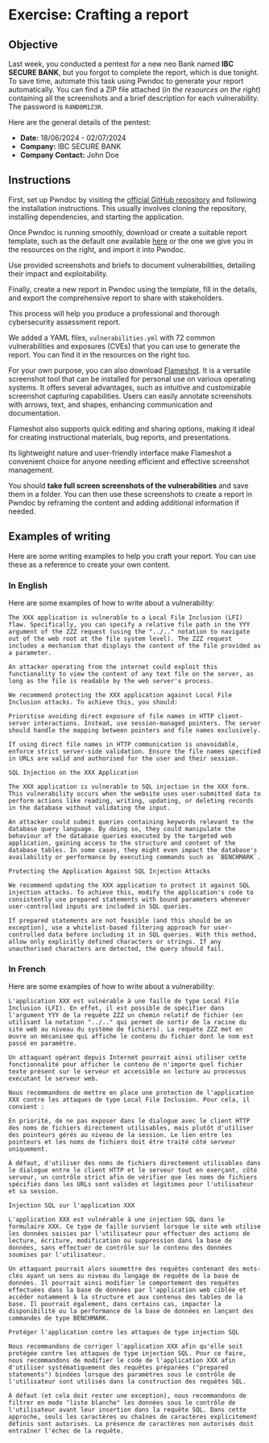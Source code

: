 # Exercise: Crafting a report

## Objective

Last week, you conducted a pentest for a new neo Bank named **IBC SECURE BANK**, but you forgot to complete the report, which is due tonight. To save time, automate this task using Pwndoc to generate your report automatically. You can find a ZIP file attached (_in the resources on the right_) containing all the screenshots and a brief description for each vulnerability. The password is `R4ND0M1Z3R`.

Here are the general details of the pentest:

- **Date:** 18/06/2024 - 02/07/2024
- **Company:** IBC SECURE BANK
- **Company Contact:** John Doe

## Instructions

First, set up Pwndoc by visiting the [official GitHub repository](https://github.com/pwndoc/pwndoc) and following the installation instructions. This usually involves cloning the repository, installing dependencies, and starting the application.

Once Pwndoc is running smoothly, download or create a suitable report template, such as the default one available [here](https://github.com/pwndoc/pwndoc/blob/main/backend/report-templates/Default%20Template.docx) or the one we give you in the resources on the right, and import it into Pwndoc.

Use provided screenshots and briefs to document vulnerabilities, detailing their impact and exploitability.

Finally, create a new report in Pwndoc using the template, fill in the details, and export the comprehensive report to share with stakeholders.

This process will help you produce a professional and thorough cybersecurity assessment report.

<Note type="tip">

We added a YAML files, `vulnerabilities.yml` with 72 common vulnerabilities and exposures (CVEs) that you can use to generate the report. You can find it in the resources on the right too.

</Note>

<Note type="tip">

For your own purpose, you can also download [Flameshot](https://flameshot.org/). It is a versatile screenshot tool that can be installed for personal use on various operating systems.
It offers several advantages, such as intuitive and customizable screenshot capturing capabilities. Users can easily annotate screenshots with arrows, text, and shapes, enhancing communication and documentation.

Flameshot also supports quick editing and sharing options, making it ideal for creating instructional materials, bug reports, and presentations.

Its lightweight nature and user-friendly interface make Flameshot a convenient choice for anyone needing efficient and effective screenshot management.

You should **take full screen screenshots of the vulnerabilities** and save them in a folder. You can then use these screenshots to create a report in Pwndoc by reframing the content and adding additional information if needed.

</Note>

## Examples of writing

Here are some writing examples to help you craft your report. You can use these as a reference to create your own content.

### In English

Here are some examples of how to write about a vulnerability:

```
The XXX application is vulnerable to a Local File Inclusion (LFI) flaw. Specifically, you can specify a relative file path in the YYY argument of the ZZZ request (using the "../.." notation to navigate out of the web root at the file system level). The ZZZ request includes a mechanism that displays the content of the file provided as a parameter.

An attacker operating from the internet could exploit this functionality to view the content of any text file on the server, as long as the file is readable by the web server's process.
```

```
We recommend protecting the XXX application against Local File Inclusion attacks. To achieve this, you should:

Prioritise avoiding direct exposure of file names in HTTP client-server interactions. Instead, use session-managed pointers. The server should handle the mapping between pointers and file names exclusively.

If using direct file names in HTTP communication is unavoidable, enforce strict server-side validation. Ensure the file names specified in URLs are valid and authorised for the user and their session.
```

```
SQL Injection on the XXX Application

The XXX application is vulnerable to SQL injection in the XXX form. This vulnerability occurs when the website uses user-submitted data to perform actions like reading, writing, updating, or deleting records in the database without validating the input.

An attacker could submit queries containing keywords relevant to the database query language. By doing so, they could manipulate the behaviour of the database queries executed by the targeted web application, gaining access to the structure and content of the database tables. In some cases, they might even impact the database's availability or performance by executing commands such as `BENCHMARK`.
```

```
Protecting the Application Against SQL Injection Attacks

We recommend updating the XXX application to protect it against SQL injection attacks. To achieve this, modify the application's code to consistently use prepared statements with bound parameters whenever user-controlled inputs are included in SQL queries.

If prepared statements are not feasible (and this should be an exception), use a whitelist-based filtering approach for user-controlled data before including it in SQL queries. With this method, allow only explicitly defined characters or strings. If any unauthorised characters are detected, the query should fail.
```

### In French

Here are some examples of how to write about a vulnerability:

```
L'application XXX est vulnérable à une faille de type Local File Inclusion (LFI). En effet, il est possible de spécifier dans l'argument YYY de la requête ZZZ un chemin relatif de fichier (en utilisant la notation "../.." qui permet de sortir de la racine du site web au niveau du système de fichiers). La requête ZZZ met en œuvre un mécanisme qui affiche le contenu du fichier dont le nom est passé en paramètre.

Un attaquant opérant depuis Internet pourrait ainsi utiliser cette fonctionnalité pour afficher le contenu de n'importe quel fichier texte présent sur le serveur et accessible en lecture au processus exécutant le serveur web.
```

```
Nous recommandons de mettre en place une protection de l'application XXX contre les attaques de type Local File Inclusion. Pour cela, il convient :

En priorité, de ne pas exposer dans le dialogue avec le client HTTP des noms de fichiers directement utilisables, mais plutôt d'utiliser des pointeurs gérés au niveau de la session. Le lien entre les pointeurs et les noms de fichiers doit être traité côté serveur uniquement.

À défaut, d'utiliser des noms de fichiers directement utilisables dans le dialogue entre le client HTTP et le serveur tout en exerçant, côté serveur, un contrôle strict afin de vérifier que les noms de fichiers spécifiés dans les URLs sont valides et légitimes pour l'utilisateur et sa session.
```

```
Injection SQL sur l'application XXX

L'application XXX est vulnérable à une injection SQL dans le formulaire XXX. Ce type de faille survient lorsque le site web utilise les données saisies par l'utilisateur pour effectuer des actions de lecture, écriture, modification ou suppression dans la base de données, sans effectuer de contrôle sur le contenu des données soumises par l'utilisateur.

Un attaquant pourrait alors soumettre des requêtes contenant des mots-clés ayant un sens au niveau du langage de requête de la base de données. Il pourrait ainsi modifier le comportement des requêtes effectuées dans la base de données par l'application web ciblée et accéder notamment à la structure et aux contenus des tables de la base. Il pourrait également, dans certains cas, impacter la disponibilité ou la performance de la base de données en lançant des commandes de type BENCHMARK.
```

```
Protéger l'application contre les attaques de type injection SQL

Nous recommandons de corriger l'application XXX afin qu'elle soit protégée contre les attaques de type injection SQL. Pour ce faire, nous recommandons de modifier le code de l'application XXX afin d'utiliser systématiquement des requêtes préparées ("prepared statements") bindées lorsque des paramètres sous le contrôle de l'utilisateur sont utilisés dans la construction des requêtes SQL.

À défaut (et cela doit rester une exception), nous recommandons de filtrer en mode "liste blanche" les données sous le contrôle de l'utilisateur avant leur insertion dans la requête SQL. Dans cette approche, seuls les caractères ou chaînes de caractères explicitement définis sont autorisés. La présence de caractères non autorisés doit entraîner l'échec de la requête.
```
